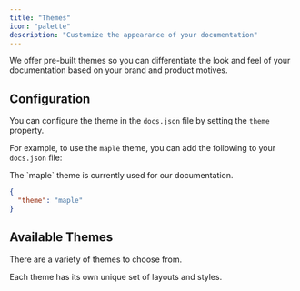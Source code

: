 ```yaml
---
title: "Themes"
icon: "palette"
description: "Customize the appearance of your documentation"
---
```



We offer pre-built themes so you can differentiate the look and feel of your documentation based on your brand and product motives.

## Configuration

You can configure the theme in the `docs.json` file by setting the `theme` property.

For example, to use the `maple` theme, you can add the following to your `docs.json` file:

<Info>
The `maple` theme is currently used for our documentation.
</Info>

```json
{
  "theme": "maple"
}
```

## Available Themes

There are a variety of themes to choose from.

Each theme has its own unique set of layouts and styles.

<br />

<ThemeCard title="Mint" description="Classic documentation theme with time-tested layouts and familiar navigation." image="/images/themes/mint.png" href="https://mint.mintlify.app" />

<ThemeCard title="Maple" description="Modern, clean aesthetics perfect for AI and SaaS products." image="/images/themes/maple.png" href="https://maple.mintlify.app" />

<ThemeCard title="Palm" description="Sophisticated fintech theme with deep customization for enterprise documentation." image="/images/themes/palm.png" href="https://palm.mintlify.app" />

<ThemeCard title="Willow" description="Stripped-back essentials for distraction-free documentation." image="/images/themes/willow.png" href="https://willow.mintlify.app" />

<ThemeCard title="Linden" description="Retro terminal vibes with monospace fonts for that 80s hacker aesthetic." image="/images/themes/linden.png" href="https://linden.mintlify.app" />
